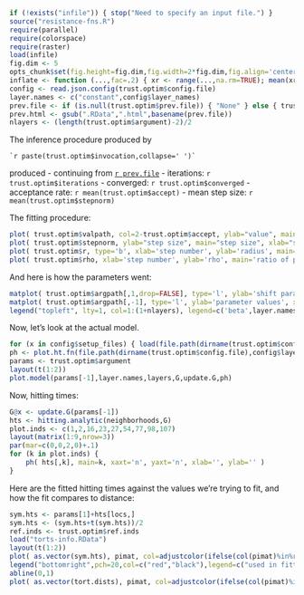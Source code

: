 ```r
if (!exists("infile")) { stop("Need to specify an input file.") }
source("resistance-fns.R")
require(parallel)
require(colorspace)
require(raster)
load(infile)
fig.dim <- 5
opts_chunk$set(fig.height=fig.dim,fig.width=2*fig.dim,fig.align='center')
inflate <- function (...,fac=.2) { xr <- range(...,na.rm=TRUE); mean(xr) + (1+fac) * (xr-mean(xr)) }
config <- read.json.config(trust.optim$config.file)
layer.names <- c("constant",config$layer_names)
prev.file <- if (is.null(trust.optim$prev.file)) { "None" } else { trust.optim$prev.file}
prev.html <- gsub(".RData",".html",basename(prev.file))
nlayers <- (length(trust.optim$argument)-2)/2
```

The inference procedure produced by
```
`r paste(trust.optim$invocation,collapse=' ')`
```
produced
- continuing from [`r prev.file`](`r prev.html`)
- iterations: `r trust.optim$iterations`
- converged: `r trust.optim$converged`
- acceptance rate: `r mean(trust.optim$accept)`
- mean step size: `r mean(trust.optim$stepnorm)`  


The fitting procedure:
```r
plot( trust.optim$valpath, col=2-trust.optim$accept, ylab="value", main="value", xlab="step number", type='b', log='y' )
plot( trust.optim$stepnorm, ylab="step size", main="step size", xlab="step number", type='b' )
plot( trust.optim$r, type='b', xlab='step number', ylab='radius', main='radius' )
plot( trust.optim$rho, xlab='step number', ylab='rho', main='ratio of predicted to observed improvement', type='b', ylim=c(-2,2) )
```

And here is how the parameters went:
```r
matplot( trust.optim$argpath[,1,drop=FALSE], type='l', ylab='shift parameter', xlab='step number' )
matplot( trust.optim$argpath[,-1], type='l', ylab='parameter values', xlab='step number', lty=c(1,rep(1,nlayers),rep(2,nlayers)), col=c(1,2:(1+nlayers),2:(1+nlayers)) )
legend("topleft", lty=1, col=1:(1+nlayers), legend=c('beta',layer.names))
```

Now, let's look at the actual model.
```r
for (x in config$setup_files) { load(file.path(dirname(trust.optim$config.file),x)) }
ph <- plot.ht.fn(file.path(dirname(trust.optim$config.file),config$layer_prefix),nonmissing,homedir="..",default.par.args=list(mar=c(3,3,3,3)+.1))
params <- trust.optim$argument
layout(t(1:2))
plot.model(params[-1],layer.names,layers,G,update.G,ph)
```

Now, hitting times:
```r
G@x <- update.G(params[-1])
hts <- hitting.analytic(neighborhoods,G)
plot.inds <- c(1,2,16,23,27,54,77,98,107)
layout(matrix(1:9,nrow=3))
par(mar=c(0,0,2,0)+.1)
for (k in plot.inds) {
    ph( hts[,k], main=k, xaxt='n', yaxt='n', xlab='', ylab='' )
}
```

Here are the fitted hitting times against the values we're trying to fit,
and how the fit compares to distance:
```r
sym.hts <- params[1]+hts[locs,]
sym.hts <- (sym.hts+t(sym.hts))/2
ref.inds <- trust.optim$ref.inds
load("torts-info.RData")
layout(t(1:2))
plot( as.vector(sym.hts), pimat, col=adjustcolor(ifelse(col(pimat)%in%ref.inds,'red','black'),0.25), pch=20, cex=0.5, ylab="observed times", xlab="fitted times" )
legend("bottomright",pch=20,col=c("red","black"),legend=c("used in fitting","not used in fitting"))
abline(0,1)
plot( as.vector(tort.dists), pimat, col=adjustcolor(ifelse(col(pimat)%in%ref.inds,'red','black'),0.25), pch=20, cex=0.5, ylab="observed times", xlab="geographic distance" )
```

